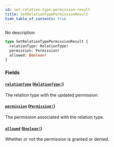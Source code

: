 ```yaml
---
id: set-relation-type-permission-result
title: SetRelationTypePermissionResult
hide_table_of_contents: true
---
```



No description

```graphql
type SetRelationTypePermissionResult {
  relationType: RelationType!
  permission: Permission!
  allowed: Boolean!
}
```


### Fields

#### [`relationType`](#) ([`RelationType!`](/docs/directory-api-reference/schema/relation-types/objects/relation-type))

The relation type with the updated permission.


#### [`permission`](#) ([`Permission!`](/docs/directory-api-reference/schema/permissions/objects/permission))

The permission associated with the relation type.


#### [`allowed`](#) ([`Boolean!`](/docs/directory-api-reference/schema/common/scalars/boolean))

Whether or not the permission is granted or denied.




